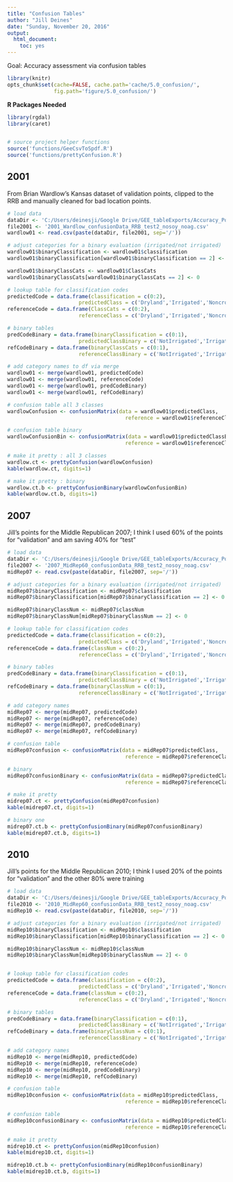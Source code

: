 ```yaml
---
title: "Confusion Tables"
author: "Jill Deines"
date: "Sunday, November 20, 2016"
output: 
  html_document:
    toc: yes
---
```


Goal: Accuracy assessment via confusion tables

```r
library(knitr)
opts_chunk$set(cache=FALSE, cache.path='cache/5.0_confusion/',
               fig.path='figure/5.0_confusion/')
```

**R Packages Needed**

```r
library(rgdal)
library(caret)


# source project helper functions
source('functions/GeeCsvToSpdf.R')
source('functions/prettyConfusion.R')
```

## 2001
From Brian Wardlow's Kansas dataset of validation points, clipped to the RRB and manually cleaned for bad location points.

```r
# load data
dataDir <- 'C:/Users/deinesji/Google Drive/GEE_tableExports/Accuracy_PointsforConfusionTables_test1_clean'
file2001 <- '2001_Wardlow_confusionData_RRB_test2_nosoy_noag.csv'
wardlow01 <- read.csv(paste(dataDir, file2001, sep='/'))

# adjust categories for a binary evaluation (irrigated/not irrigated)
wardlow01$binaryClassification <- wardlow01$classification
wardlow01$binaryClassification[wardlow01$binaryClassification == 2] <- 0 

wardlow01$binaryClassCats <- wardlow01$ClassCats
wardlow01$binaryClassCats[wardlow01$binaryClassCats == 2] <- 0 

# lookup table for classification codes
predictedCode = data.frame(classification = c(0:2),
                       predictedClass = c('Dryland','Irrigated','Noncrop'))
referenceCode = data.frame(ClassCats = c(0:2),
                       referenceClass = c('Dryland','Irrigated','Noncrop'))

# binary tables
predCodeBinary = data.frame(binaryClassification = c(0:1),
                       predictedClassBinary = c('NotIrrigated','Irrigated'))
refCodeBinary = data.frame(binaryClassCats = c(0:1),
                       referenceClassBinary = c('NotIrrigated','Irrigated'))

# add category names to df via merge
wardlow01 <- merge(wardlow01, predictedCode)
wardlow01 <- merge(wardlow01, referenceCode)
wardlow01 <- merge(wardlow01, predCodeBinary)
wardlow01 <- merge(wardlow01, refCodeBinary)

# confusion table all 3 classes
wardlowConfusion <- confusionMatrix(data = wardlow01$predictedClass, 
                                      reference = wardlow01$referenceClass)

# confusion table binary
wardlowConfusionBin <- confusionMatrix(data = wardlow01$predictedClassBinary, 
                                      reference = wardlow01$referenceClassBinary)

# make it pretty : all 3 classes
wardlow.ct <- prettyConfusion(wardlowConfusion)
kable(wardlow.ct, digits=1)

# make it pretty : binary
wardlow.ct.b <- prettyConfusionBinary(wardlowConfusionBin)
kable(wardlow.ct.b, digits=1)
```

## 2007
Jill's points for the Middle Republican 2007; I think I used 60% of the points for "validation" and am saving 40% for "test"

```r
# load data
dataDir <- 'C:/Users/deinesji/Google Drive/GEE_tableExports/Accuracy_PointsforConfusionTables_test1_clean'
file2007 <- '2007_MidRep60_confusionData_RRB_test2_nosoy_noag.csv'
midRep07 <- read.csv(paste(dataDir, file2007, sep='/'))

# adjust categories for a binary evaluation (irrigated/not irrigated)
midRep07$binaryClassification <- midRep07$classification
midRep07$binaryClassification[midRep07$binaryClassification == 2] <- 0 

midRep07$binaryClassNum <- midRep07$classNum
midRep07$binaryClassNum[midRep07$binaryClassNum == 2] <- 0 

# lookup table for classification codes
predictedCode = data.frame(classification = c(0:2),
                       predictedClass = c('Dryland','Irrigated','Noncrop'))
referenceCode = data.frame(classNum = c(0:2),
                       referenceClass = c('Dryland','Irrigated','Noncrop'))

# binary tables
predCodeBinary = data.frame(binaryClassification = c(0:1),
                       predictedClassBinary = c('NotIrrigated','Irrigated'))
refCodeBinary = data.frame(binaryClassNum = c(0:1),
                       referenceClassBinary = c('NotIrrigated','Irrigated'))

# add category names
midRep07 <- merge(midRep07, predictedCode)
midRep07 <- merge(midRep07, referenceCode)
midRep07 <- merge(midRep07, predCodeBinary)
midRep07 <- merge(midRep07, refCodeBinary)

# confusion table
midRep07confusion <- confusionMatrix(data = midRep07$predictedClass, 
                                      reference = midRep07$referenceClass)

# binary
midRep07confusionBinary <- confusionMatrix(data = midRep07$predictedClassBinary, 
                                      reference = midRep07$referenceClassBinary)

# make it pretty
midrep07.ct <- prettyConfusion(midRep07confusion)
kable(midrep07.ct, digits=1)

# binary one
midrep07.ct.b <- prettyConfusionBinary(midRep07confusionBinary)
kable(midrep07.ct.b, digits=1)
```


## 2010
Jill's points for the Middle Republican 2010; I think I used 20% of the points for "validation" and the other 80% were training


```r
# load data
dataDir <- 'C:/Users/deinesji/Google Drive/GEE_tableExports/Accuracy_PointsforConfusionTables_test1_clean'
file2010 <- '2010_MidRep60_confusionData_RRB_test2_nosoy_noag.csv'
midRep10 <- read.csv(paste(dataDir, file2010, sep='/'))

# adjust categories for a binary evaluation (irrigated/not irrigated)
midRep10$binaryClassification <- midRep10$classification
midRep10$binaryClassification[midRep10$binaryClassification == 2] <- 0 

midRep10$binaryClassNum <- midRep10$classNum
midRep10$binaryClassNum[midRep10$binaryClassNum == 2] <- 0 


# lookup table for classification codes
predictedCode = data.frame(classification = c(0:2),
                       predictedClass = c('Dryland','Irrigated','Noncrop'))
referenceCode = data.frame(classNum = c(0:2),
                       referenceClass = c('Dryland','Irrigated','Noncrop'))

# binary tables
predCodeBinary = data.frame(binaryClassification = c(0:1),
                       predictedClassBinary = c('NotIrrigated','Irrigated'))
refCodeBinary = data.frame(binaryClassNum = c(0:1),
                       referenceClassBinary = c('NotIrrigated','Irrigated'))

# add category names
midRep10 <- merge(midRep10, predictedCode)
midRep10 <- merge(midRep10, referenceCode)
midRep10 <- merge(midRep10, predCodeBinary)
midRep10 <- merge(midRep10, refCodeBinary)

# confusion table
midRep10confusion <- confusionMatrix(data = midRep10$predictedClass, 
                                      reference = midRep10$referenceClass)

# confusion table
midRep10confusionBinary <- confusionMatrix(data = midRep10$predictedClassBinary, 
                                      reference = midRep10$referenceClassBinary)

# make it pretty
midrep10.ct <- prettyConfusion(midRep10confusion)
kable(midrep10.ct, digits=1)

midrep10.ct.b <- prettyConfusionBinary(midRep10confusionBinary)
kable(midrep10.ct.b, digits=1)
```
